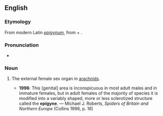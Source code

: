 ==English==
{{wikipedia}}

===Etymology===
From modern Latin ''[[epigynum]]'', from {{etyl|grc|en}} {{m|grc|ἐπί}} + {{m|grc|γυνή||female}}.

===Pronunciation===
* {{IPA|en|/ˈɛpɪdʒaɪn/}}

===Noun===
{{en-noun}}

# {{lb|en|zoology}} The external female sex organ in [[arachnids]].
#* '''1996''': This [genital] area is inconspicuous in most adult males and in immature females, but in adult females of the majority of species it is modified into a variably shaped, more or less sclerotized structure called the '''epigyne'''. — Michael J. Roberts, ''Spiders of Britain and Northern Europe'' (Collins 1996, p. 16)